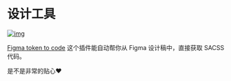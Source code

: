 # 设计工具

[![img](/img/design.png)](https://www.figma.com/community/plugin/759651077059504375/Token--%3E-Code)

[Figma token to code](https://www.figma.com/community/plugin/759651077059504375/Token--%3E-Code) 这个插件能自动帮你从 Figma 设计稿中，直接获取 SACSS 代码。

是不是非常的贴心❤️
